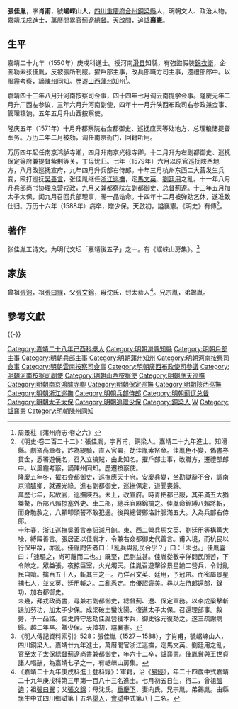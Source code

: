 {{明清人物信息框
| 姓名 = 張佳胤
| 原名 =
| 圖片名稱= 
| 圖片大小 =
| 圖片說明 = 
| 最高職務 = 太子太保兵部尚書
| 國家 = 大明 
| 爵位 =
| 籍貫 = [[四川|四川]][[重慶府|重慶府]][[合州|合州]][[銅梁縣|銅梁縣]]
| 族裔 = 
| 字號 = 字肖甫，别號居来山人
| 諡號 = 襄憲（天啟時追諡）
| 出生日期 = 嘉靖六年（1527年）
| 出生地點 =
| 逝世日期 = 萬曆十六年（1588年）
| 逝世地點 =
| 墓葬 =
| 配偶 = 向氏
| 親屬 = （子）叔琦、叔珮
| 出身 =
* 嘉靖二十九年庚戌科同進士出身
| 經歷 =
| 著作 =  
}}
'''張佳胤'''{{BD|1527年||1588年||Z}}，字'''肖甫'''，號'''崌崍山人'''，[[四川|四川]][[重慶府|重慶府]][[合州|合州]][[銅梁縣|銅梁縣]]人，明朝文人、政治人物。嘉靖戊戌進士，萬曆間累官薊遼總督。天啟間，追諡'''襄憲'''。

==生平==
嘉靖二十九年（1550年）庚戌科進士。授河南[[滑县|滑县]]知縣，有強盜假裝[[錦衣衛|錦衣衛]]，企圖勒索张佳胤，反被張所制服。擢戶部主事，改兵部職方司主事，遷禮部郎中。以風霾考察，謫[[陳州|陳州]]同知。歷遷[[山西|山西]][[蒲州|蒲州]]知州<ref>周景柱《蒲州府志·卷之六》</ref>。

嘉靖四十三年八月升河南按察司佥事，四十四年七月调云南提学佥事。隆慶元年二月升广西左参议，三年六月升河南副使，四年十一月升陕西布政司右参政兼佥事、管理粮饷，五年五月升山西按察使。

隆庆五年（1571年）十月升都察院右佥都御史、巡抚应天等处地方、总理粮储提督军务。万历二年二月被劾，调任南京衙门，回籍听用。

万历四年起任南京鸿胪寺卿，四月升南京光禄寺卿，十二月升为右副都御史、巡抚保定等府兼提督紫荆等关，丁母忧归。七年（1579年）六月以原官巡抚陕西地方，八月改巡抚宣府，九年四月升兵部右侍郎。十年三月杭州东西二大营发生兵变，殴打巡抚[[吴善言|吴善言]]，张佳胤继任[[浙江巡撫|浙江巡撫]]，定[[馬文英|馬文英]]、[[劉廷用|劉廷用]]之亂。十一年八月升兵部尚书协理京营戎政，九月又兼都察院左副都御史、总督薊遼。十三年五月加太子太保，闰九月召回兵部理事，賜一品诰命。十四年十二月被弹劾乞休，遂准致仕归。万历十六年（1588年）病卒，贈少保。天啟初，謚襄憲。《明史》有傳<ref>《明史·卷二百二十二》：張佳胤，字肖甫，銅梁人。嘉靖二十九年進士。知滑縣。劇盜高章者，詐為緹騎，直入官署，劫佳胤索帑金。佳胤色不變，偽書券貸金，悉署遊僥名，召入立擒賊，由此知名。擢戶部主事，改職方，遷禮部郎中。以風霾考察，謫陳州同知。歷遷按察使。<br>隆慶五年冬，擢右僉都御史，巡撫應天十府。安慶兵變，坐勘獄辭不合，調南京鴻臚卿，就遷光祿。進右副都御史，巡撫保定，道聞喪歸。<br>萬歷七年，起故官，巡撫陝西。未上，改宣府。時青把都已服，其弟滿五大猶桀驁，所部八賴掠塞外史、車二部，總兵官麻錦擒之。佳胤命錦縛八賴將斬，而身馳赦之，八賴叩頭誓不敢犯邊。後與總督鄭洛計服滿五大。入為兵部右侍郎。<br>十年春，浙江巡撫吳善言奉詔減月餉。東、西二營兵馬文英、劉廷用等構黨大噪，縛毆善言。張居正以佳胤才，令兼右僉都御史代善言。甫入境，而杭民以行保甲故，亦亂。佳胤問告者曰：「亂兵與亂民合乎？」曰：「未也。」佳胤喜曰：「速驅之，尚可離而二也。」既至，民剽益甚。佳胤從數卒佯問民所苦，下令除之。眾益張，夜掠巨室，火光燭天。佳胤召遊擊徐景星諭二營兵，令討亂民自贖。擒百五十人，斬其三之一。乃佯召文英、廷用，予冠帶。而密屬景星捕七人，並文英、廷用斬之。二亂悉定。帝優詔褒美。尋以左侍郎還部，錄功，加右都御史。<br>未幾，拜戎政尚書，尋兼右副都御史，總督薊、遼、保定軍務。以李成梁擊斬逞加努功，加太子少保。成梁破土蠻沈陽，復進太子太保。召還理部事。敘勞，予一品誥。御史許守恩劾佳胤營獲本兵，御史徐元復劾之，遂三疏謝病歸。越二年卒。贈少保。天啟初，謚襄憲。</ref>。

==著作==
张佳胤工诗文，为明代文坛「嘉靖後五子」之一。有《崌崍山房集》。<ref>《明人傳記資料索引》528：張佳胤（1527－1588），字肖甫，號崌崍山人，四川銅梁人。嘉靖廿九年進士，萬曆間官浙江巡撫，定馬文英、劉廷用之亂，官至太子太保總督薊遼尚書兼都御史，年六十二卒，諡襄憲。佳胤嘗與王世貞諸人唱酬，為嘉靖七子之一，有崌崍山房集。</ref>

==家族==
曾祖[[張逈|張逈]]，祖[[張曰巽|張曰巽]]，父[[張文錦|張文錦]]，母沈氏，封太恭人<ref>《嘉靖二十九年庚戌科進士登科錄》：軍籍，治《[[易經|易經]]》，年二十四歲中式嘉靖二十九年庚戌科第三甲第一百八十三名進士。七月初五日生，行二，曾祖[[張逈|張逈]]；祖[[張曰巽|張曰巽]]；父[[張文錦|張文錦]]；母沈氏。[[重慶下|重慶下]]，妻向氏，兄宗胤，弟錫胤。由縣學生中式四川鄉試第十五名[[舉人|舉人]]，[[會試|會試]]中式第八十二名。</ref>。兄宗胤，弟錫胤。

==參考文獻==
{{reflist}}

{{-}}
{{並稱|四甫|[[余曰德|余曰德]] - 張佳胤 - [[張九一|張九一]] - [[魏裳|魏　裳]]}}
{{並稱|嘉靖後五子|[[余曰德|-{余}-曰德]] - [[魏裳|魏　裳]] - [[汪道昆|汪道昆]] - 張佳胤 - [[張九一|張九一]]}}

{{嘉靖二十九年庚戌科殿试金榜}}

{{Authority control}}
{{DEFAULTSORT:Zhang張}}
[[Category:嘉靖二十八年己酉科舉人|Category:嘉靖二十八年己酉科舉人]]
[[Category:明朝滑縣知縣|Category:明朝滑縣知縣]]
[[Category:明朝戶部主事|Category:明朝戶部主事]]
[[Category:明朝兵部主事|Category:明朝兵部主事]]
[[Category:明朝蒲州知州|Category:明朝蒲州知州]]
[[Category:明朝河南按察司僉事|Category:明朝河南按察司僉事]]
[[Category:明朝雲南按察司僉事|Category:明朝雲南按察司僉事]]
[[Category:明朝廣西布政使司參議|Category:明朝廣西布政使司參議]]
[[Category:明朝河南按察司副使|Category:明朝河南按察司副使]]
[[Category:明朝山西按察使|Category:明朝山西按察使]]
[[Category:明朝應天巡撫|Category:明朝應天巡撫]]
[[Category:明朝南京鴻臚寺卿|Category:明朝南京鴻臚寺卿]]
[[Category:明朝保定巡撫|Category:明朝保定巡撫]]
[[Category:明朝陝西巡撫|Category:明朝陝西巡撫]]
[[Category:明朝浙江巡撫|Category:明朝浙江巡撫]]
[[Category:明朝兵部侍郎|Category:明朝兵部侍郎]]
[[Category:明朝蓟辽总督|Category:明朝蓟辽总督]]
[[Category:明朝太子太保|Category:明朝太子太保]]
[[Category:明朝追赠少保|Category:明朝追赠少保]]
[[Category:銅梁人|Category:銅梁人]]
[[Category:張姓|W]]
[[Category:諡襄憲|Category:諡襄憲]]
[[Category:明朝陳州同知|Category:明朝陳州同知]]